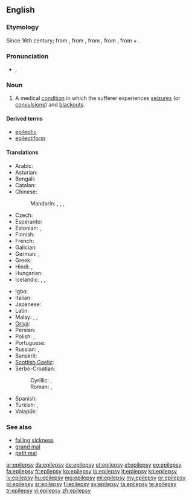 ==English==
{{wikipedia}}

===Etymology===
Since 16th century; from {{etyl|fro|en}} {{term|epilepsie|lang=fro}}, from {{etyl|la}} {{term|epilepsia|epilēpsia|lang=la}}, from {{etyl|grc|en}} {{term|ἐπιληψία|tr=epilēpsia|lang=grc|sc=polytonic}}, from {{term|ἐπιλαμβάνω||I seize|tr=epilambanō|lang=grc|sc=polytonic}}, from {{term|ἐπί||upon|tr=epi|lang=grc|sc=polytonic}} + {{term|λαμβάνω||I take|tr=lambanō|lang=grc|sc=polytonic}}.

===Pronunciation===
* {{IPA|/ˈɛpɪlɛpsi/}}, {{X-SAMPA|/"EpIlEpsi/}}

===Noun===
{{en-noun|epilepsies}}

# {{pathology}} A medical [[condition]] in which the sufferer experiences [[seizure]]s (or [[convulsion]]s) and [[blackout]]s.

====Derived terms====
* [[epileptic]]
* [[epileptiform]]

====Translations====
{{trans-top|medical condition}}
* Arabic: {{t-|ar|صرع|m|tr=Sar3}}
* Asturian: {{t-|ast|epilepsia|f}}
* Bengali: {{t-|bn|মৃগীরোগ}}
* Catalan: {{t-|ca|epilèpsia|f}}
* Chinese:
*: Mandarin: {{t|cmn|癲癇|sc=Hani}}, {{t|cmn|癫痫|tr=diānxián|sc=Hani}}, {{t|cmn|癲癇癥|sc=Hani}}, {{t|cmn|癫痫症|tr=diānxiánzhèng|sc=Hani}}
* Czech: {{t+|cs|epilepsie|f}}
* Esperanto: {{t-|eo|epilepsio}}
* Estonian: {{t+|et|epilepsia}}, {{t+|et|langetõbi}}
* Finnish: {{t+|fi|epilepsia}}
* French: {{t+|fr|épilepsie|f}}
* Galician: {{t-|gl|epilepsia|f}}
* German: {{t+|de|Epilepsie|f}}, {{t-|de|Fallsucht|f}}
* Greek: {{t+|el|επιληψία|f}}
* Hindi: {{t-|hi|अपस्मार|tr=apasmār}}, {{t-|hi|मिर्गी|tr=mirgī}}
* Hungarian: {{t+|hu|epilepszia}}
* Icelandic: {{t+|is|flogaveiki|f}}, {{t+|is|flog|n}}, {{t-|is|niðurfallssýki|f}}
{{trans-mid}}
* Igbo: {{tø|ig|ájụ̀}}
* Italian: {{t-|it|epilessia|f}}
* Japanese: {{t-|ja|癲癇|tr=てんかん, tenkan}}
* Latin: {{t-|la|epilepsia|f|alt=epilēpsia}}
* Malay: {{t-|ms|epilepsi}}, {{t-|ms|gila babi}}, {{t-|ms|sawan}}
* [[Oriya]]: {{t+|or|ଅପସ୍ମାର|sc=Orya}}
* Persian: {{t+|fa|صرع|tr=sar}}
* Polish: {{t+|pl|padaczka|f}}, {{t+|pl|epilepsja|f}}
* Portuguese: {{t+|pt|epilepsia|f}}
* Russian: {{t+|ru|эпилепсия|f|tr=epilépsija}}, {{t+|ru|падучая|f|tr=padúčaja}} {{qualifier|obsolete}}
* Sanskrit: {{t-|sa|अपस्मार|tr=apa-smāra}}
* [[Scottish Gaelic]]: {{t-|gd|tuiteamas|m}}
* Serbo-Croatian:
*: Cyrillic: {{t-|sh|епилепсија|f|sc=Cyrl}}, {{t-|sh|падавица|f|sc=Cyrl}}
*: Roman: {{t-|sh|epilepsija|f}}, {{t-|sh|padavica|f}}
* Spanish: {{t+|es|epilepsia|f}}
* Turkish: {{t+|tr|sara}}, {{t+|tr|epilepsi}}
* Volapük: {{t+|vo|peiläp}}
{{trans-bottom}}

===See also===
* [[falling sickness]]
* [[grand mal]]
* [[petit mal]]

[[ar:epilepsy]]
[[da:epilepsy]]
[[de:epilepsy]]
[[et:epilepsy]]
[[el:epilepsy]]
[[eo:epilepsy]]
[[fa:epilepsy]]
[[fr:epilepsy]]
[[ko:epilepsy]]
[[io:epilepsy]]
[[it:epilepsy]]
[[kn:epilepsy]]
[[lv:epilepsy]]
[[hu:epilepsy]]
[[mg:epilepsy]]
[[ml:epilepsy]]
[[my:epilepsy]]
[[or:epilepsy]]
[[pl:epilepsy]]
[[sr:epilepsy]]
[[fi:epilepsy]]
[[sv:epilepsy]]
[[ta:epilepsy]]
[[te:epilepsy]]
[[tr:epilepsy]]
[[vi:epilepsy]]
[[zh:epilepsy]]